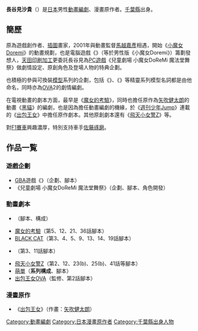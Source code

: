 {{Infobox Comics creator
|名稱= 長谷見 沙貴
|english= Saki Hasemi
|japanese= 長谷見 沙貴
|kana= はせみ さき
|romaji= Hasemi Saki
|出生日期= ????年10月25日
|出生地點= 
|逝世日期= 
|逝世地點= 
|國籍= {{JPN}}
|職業= [[漫畫家|漫畫家]]
|類型= [[少年漫畫|少年漫畫]]
|活動開始= 1992年
|活動結束= 
|代表作= 
|獲得獎項= 
}}
{{japanese|japanese=長谷見 沙貴|kana=はせみ さき|romaji=Hasemi Saki}}

'''長谷見沙貴'''（{{bd||10月25日|catIdx=Hasemi Saki}}）是[[日本|日本]]男性[[動畫|動畫]][[編劇|編劇]]、漫畫原作者。[[千葉縣|千葉縣]]出身。

== 簡歷 ==
原為遊戲創作者、[[插圖|插圖]]畫家，2001年與動畫監督[[馬越嘉彥|馬越嘉彥]]相遇，開始《[[小魔女Doremi|小魔女Doremi]]》的動畫規劃，也是電腦遊戲《{{lang|ja|リトルバスターQ}}》（等於男性版《小魔女Doremi》）籌劃發想人，[[天田印刷加工|天田印刷加工]]更委託長谷見為[[PC遊戲|PC遊戲]]《兒童劇場 小魔女DoReMi 魔法堂舞祭》做劇情設定、原創角色及登場人物的特典企劃。

也積極的參與可換裝[[模型|模型]]系列的企劃，包括《{{lang|ja|ピンキーSweetサキ（白）}}》、《{{lang|ja|ピンキーBitterサキ（黒）}}》等精靈系列模型名詞都是由他命名，同時亦為[[OVA|OVA]]2的劇情編劇。

在電視動畫的劇本方面，最早是《[[魔女的考驗|魔女的考驗]]》，同時也擔任原作為[[矢吹健太朗|矢吹健太朗]]的動畫《[[黑貓|黑貓]]》的編劇，也是因為擔任動畫編劇的機緣，於《[[週刊少年Jump|週刊少年Jump]]》連載的《[[出包王女|出包王女]]》中擔任原作劇本。其他原創劇本還有《[[飛天小女警Z|飛天小女警Z]]》等。

對[[一級方程式賽車|F1賽車]]興趣濃厚，特別支持車手[[佐藤琢磨|佐藤琢磨]]。

== 作品一覧 ==

=== 遊戲企劃 ===
* [[Game_Boy_Advance|GBA]]遊戲《{{lang|ja|リトルバスターQ}}》（企劃、腳本）
* 《兒童劇場 小魔女DoReMi 魔法堂舞祭》（企劃、腳本、角色開發）

=== 動畫劇本 ===
* {{lang|ja|ピンキーストリート}}（腳本、構成）
* [[魔女的考驗|魔女的考驗]]（第5、12、21、36話腳本）
* [[黑貓_(日本漫畫)|BLACK CAT]]（第3、4、5、9、13、14、19話腳本）
* {{lang|ja|カード王 ミックスマスター}}（第3、11話腳本）
* [[飛天小女警Z|飛天小女警Z]]（第2、12、23(b)、25(b)、41話等腳本）
* [[萌單|萌單]]（'''系列構成'''、腳本）
* [[出包王女|出包王女OVA]]（監修、第2話腳本）

=== 漫畫原作 ===
* 《[[出包王女|出包王女]]》（作畫：[[矢吹健太朗|矢吹健太朗]]）

{{DEFAULTSORT:Hasemi Saki}}
[[Category:動畫編劇|Category:動畫編劇]]
[[Category:日本漫畫原作者|Category:日本漫畫原作者]]
[[Category:千葉縣出身人物|Category:千葉縣出身人物]]